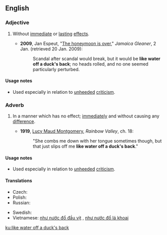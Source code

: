 ==English==

===Adjective===
{{head|en|adjective|head=[[like]] [[water]] [[off]] [[a]] [[duck]][['s]] [[back]]}}

# {{context|simile|colloquial|lang=en}} Without [[immediate]] or [[lasting]] [[effect]]s.
#* '''2009''', Jan Espeut, "[http://www.jamaica-gleaner.com/gleaner/20090102/cleisure/cleisure2.html The honeymoon is over]," ''Jamaica Gleaner'', 2 Jan. (retrieved 20 Jan. 2009):
#*: Scandal after scandal would break, but it would be '''like water off a duck's back'''; no heads rolled, and no one seemed particularly perturbed.

====Usage notes====
* Used especially in relation to [[unheeded]] [[criticism]].

===Adverb===
{{head|en|adverb|head=[[like]] [[water]] [[off]] [[a]] [[duck]][['s]] [[back]]}}

# {{context|simile|colloquial|lang=en}} In a manner which has no effect; [[immediately]] and without causing any [[difference]].
#* '''1919''', [[w:Lucy Maud Montgomery|Lucy Maud Montgomery]], ''Rainbow Valley'', ch. 18:
#*: "She combs me down with her tongue sometimes though, but that just slips off me '''like water off a duck's back'''."

====Usage notes====
* Used especially in relation to [[unheeded]] [[criticism]].

====Translations====
{{trans-top|adjective and adverb: without effects; in a manner having no effect}}
* Czech: {{t-|cs|jedním uchem tam, druhým ven}}
* Polish: {{t|pl|spływać jak po kaczce|alt=jak po kaczce}}
* Russian: {{t+|ru|как с гу́ся вода́|sc=Cyrl|tr=kak c gúsja vodá}} <!--like water from a goose-->
{{trans-mid}}
* Swedish: {{t-|sv|som vatten på en gås}}
* Vietnamese: [[như nước đổ đầu vịt]]<!--Vietnamese: like water off a duck's head-->, [[như nước đổ lá khoai]]<!--Vietnamese: like water off a taro leaf-->
{{trans-bottom}}

[[ku:like water off a duck's back]]